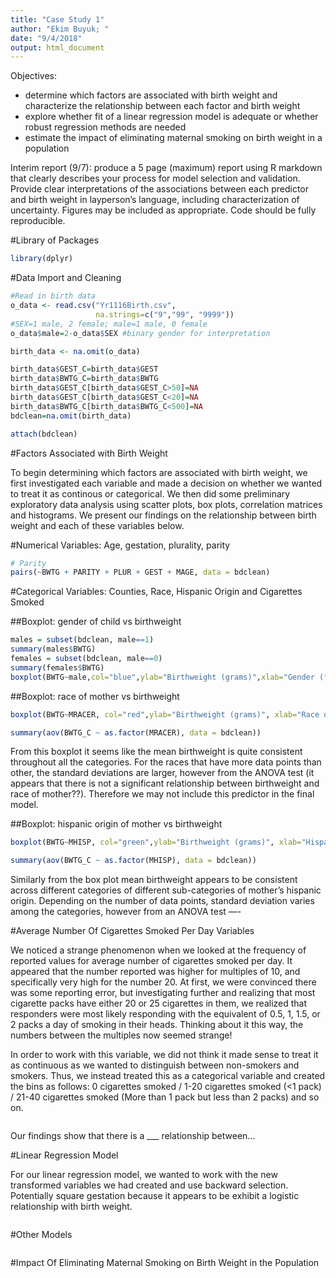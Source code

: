 ```yaml
---
title: "Case Study 1"
author: "Ekim Buyuk; "
date: "9/4/2018"
output: html_document
---
```


Objectives:

- determine which factors are associated with birth weight and characterize the relationship between each factor and birth weight
- explore whether fit of a linear regression model is adequate or whether robust regression methods are needed
- estimate the impact of eliminating maternal smoking on birth weight in a population

Interim report (9/7): produce a 5 page (maximum) report using R markdown that clearly describes your process for model selection and validation. Provide clear interpretations of the associations between each predictor and birth weight in layperson’s language, including characterization of uncertainty. Figures may be included as appropriate. Code should be fully reproducible.

#Library of Packages

```r
library(dplyr)

```

#Data Import and Cleaning

```r
#Read in birth data
o_data <- read.csv("Yr1116Birth.csv", 
                   na.strings=c("9","99", "9999"))
#SEX=1 male, 2 female; male=1 male, 0 female
o_data$male=2-o_data$SEX #binary gender for interpretation

birth_data <- na.omit(o_data)

birth_data$GEST_C=birth_data$GEST
birth_data$BWTG_C=birth_data$BWTG
birth_data$GEST_C[birth_data$GEST_C>50]=NA
birth_data$GEST_C[birth_data$GEST_C<20]=NA
birth_data$BWTG_C[birth_data$BWTG_C<500]=NA
bdclean=na.omit(birth_data)

attach(bdclean)
```

#Factors Associated with Birth Weight

To begin determining which factors are associated with birth weight, we first investigated each variable and made a decision on whether we wanted to treat it as continous or categorical. We then did some preliminary exploratory data analysis using scatter plots, box plots, correlation matrices and histograms. We present our findings on the relationship between birth weight and each of these variables below.

#Numerical Variables: Age, gestation, plurality, parity

```r
# Parity
pairs(~BWTG + PARITY + PLUR + GEST + MAGE, data = bdclean)

```

#Categorical Variables: Counties, Race, Hispanic Origin and Cigarettes Smoked

##Boxplot: gender of child vs birthweight
```r
males = subset(bdclean, male==1)
summary(males$BWTG)
females = subset(bdclean, male==0)
summary(females$BWTG)
boxplot(BWTG~male,col="blue",ylab="Birthweight (grams)",xlab="Gender (female = 0, male = 1)")
```

##Boxplot: race of mother vs birthweight
```r
boxplot(BWTG~MRACER, col="red",ylab="Birthweight (grams)", xlab="Race of Mother")
```

```r
summary(aov(BWTG_C ~ as.factor(MRACER), data = bdclean))
```

From this boxplot it seems like the mean birthweight is quite consistent throughout all the categories. For the races that have more data points than other, the standard deviations are larger, however from the ANOVA test (it appears that there is not a significant relationship between birthweight and race of mother??). Therefore we may not include this predictor in the final model.  


##Boxplot: hispanic origin of mother vs birthweight
```r
boxplot(BWTG~MHISP, col="green",ylab="Birthweight (grams)", xlab="Hispanic Origin of Mother")

summary(aov(BWTG_C ~ as.factor(MHISP), data = bdclean))
```
Similarly from the box plot mean birthweight appears to be consistent across different categories of different sub-categories of mother's hispanic origin. Depending on the number of data points, standard deviation varies among the categories, however from an ANOVA test ----


#Average Number Of Cigarettes Smoked Per Day Variables

We noticed a strange phenomenon when we looked at the frequency of reported values for average number of cigarettes smoked per day. It appeared that the number reported was higher for multiples of 10, and specifically very high for the number 20. At first, we were convinced there was some reporting error, but investigating further and realizing that most cigarette packs have either 20 or 25 cigarettes in them, we realized that responders were most likely responding with the equivalent of 0.5, 1, 1.5, or 2 packs a day of smoking in their heads. Thinking about it this way, the numbers between the multiples now seemed strange! 

In order to work with this variable, we did not think it made sense to treat it as continuous as we wanted to distinguish between non-smokers and smokers. Thus, we instead treated this as a categorical variable and created the bins as follows: 0 cigarettes smoked / 1-20 cigarettes smoked (<1 pack) / 21-40 cigarettes smoked (More than 1 pack but less than 2 packs) and so on.

```r

```

Our findings show that there is a ___ relationship between...

#Linear Regression Model 

For our linear regression model, we wanted to work with the new transformed variables we had created and use backward selection. 
Potentially square gestation because it appears to be exhibit a logistic relationship with birth weight.

```r

```

#Other Models

```r


```

#Impact Of Eliminating Maternal Smoking on Birth Weight in the Population

```r


```

